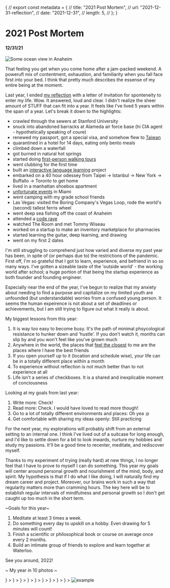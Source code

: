 
{
// export const metadata = {
// title: "2021 Post Mortem",
// url: "2021-12-31-reflection",
// date: "2021-12-31",
// length: 5,
// };
}

# 2021 Post Mortem

#### 12/31/21

![Some ocean view in Anaheim](/images/2021-12-31-reflection/cover.jpg)

That feeling you get when you come home after a jam-packed weekend. A powerufl mix of contentment, exhaustion, and familiarity when you fall face first into your bed. I think that pretty much describes the essense of my entire being at the moment.

Last year, I ended [my reflection](/blog/2020-12-31-reflections) with a letter of invitation for sponteneity to enter my life. Wow. It answered, loud and clear. I didn't realize the sheer amount of STUFF that can fit into a year. It feels like I've lived 5 years within the span of a year. Let's break it down to the highlights:

- crawled through the sewers at Stanford University
- snuck into abandoned barracks at Alameda air force base (hi CIA agent - hypothetically speaking of coure)
- renewed my passport, got a special visa, and somehow flew to [Taiwan](/blog/2021-03-11-travels)
- quarantined in a hotel for 14 days, eating only bento meals
- climbed down a waterfall
- got burned in natural hot springs
- started doing [first-person walking tours](https://www.youtube.com/channel/UCYVeWh2TK8QAwiNCtrR6j5g)
- went clubbing for the first time
- built an [interactive language learning](/projects/polygon) project
- embarked on a 40 hour odessey from Taipei -> Istanbul -> New York -> Buffallo -> Toronto to get home
- lived in a manhattan shoebox apartment
- [unfortunate events](https://jonathanxu.com/blog/2021-08-12-unlucky) in Miami
- went camping with my grade school friends
- Las Vegas: visited the Boring Company's Vegas Loop, rode the world's (second) tallest ferris wheel
- went deep sea fishing off the coast of Anaheim
- attended a [code rave](https://algorave.com/)
- watched The Room and met Tommy Wiseau
- worked on a startup to make an inventory marketplace for pharmacies
- started learning the guitar, deep learning, and drawing
- went on my first 2 dates

I'm still struggling to comprehend just how varied and diverse my past year has been, in spite of (or perhaps due to) the restrictions of the pandemic. First off, I'm so grateful that I got to learn, experience, and befriend in so so many ways. I've gotten a sizeable taste of the 'outside world' - the working world after school; a huge portion of that being the startup experience as both founder and founding engineer.

Especially near the end of the year, I've begun to realize that my anxiety about needing to find a purpose and capitalize on my limited youth are unfounded (but understandable) worries from a confused young person. It seems the human expeirence is not about a set of deadlines or achievements, but I am still trying to figure out what it really is about.

My biggest lessons from this year:

1. It is way too easy to become busy. It's the path of minimal phsycological resistance to hunker down and 'hustle'. If you don't watch it, months can slip by and you won't feel like you've grown much
2. Anywhere in the world, the places that [feel the closest](https://jonathanxu.com/blog/2021-08-01-coziness) to me are the places where I have the best friends
3. If you open yourself up to it (location and schedule wise), your life can be in a totally different place within a month
4. To experience without reflection is not much better than to not experience at all
5. Life isn't a series of checkboxes. It is a shared and inexplicable moment of conciousness

Looking at my goals from last year:

1. Write more: Check!
2. Read more: Check. I would have loved to read more though!
3. Go to a lot of totally different environments and places: Oh yea :p
4. Get comfortable with sharing my ideas openly: Still practicing

For the next year, my explorations will probably shift from an external setting to an internal one. I think I've lived out of a suitcase for long enough, and I'd like to settle down for a bit to look inwards, nurture my hobbies and study my passions. It'll be a good time to recenter, meditate, and rediscover myself.

Thanks to my experiment of trying (really hard) at new things, I no longer feel that I have to prove to myself I can do something. This year my goals will center around personal growth and nourishment of the mind, body, and spirit. My hypothesis is that if I do what I like doing, I will naturally find my dream career and project. Moreover, our brains work in such a way that regularity matters more than cramming hours. The key here will be to establish regular intervals of mindfulness and personal growth so I don't get caught up too much in the short term.

~Goals for this year~

1. Meditate at least 3 times a week.
2. Do something every day to upskill on a hobby. Even drawing for 5 minutes will count!
3. Finish a scientific or philosophical book or course on average once every 2 months.
4. Build an intimate group of friends to explore and learn together at Waterloo.

See you around, 2022!

~ My year in 10 photos ~

<Carousel autoplay dotPosition="top">
<Card
  cover={
    <img alt="example" src="/images/2021-12-31-reflection/quarantine.jpg" />
  }
>
  <Card.Meta description="My mandatory hotel quarantine in Taipei. By the end I actually kind of didn't want to leave. It was so cozy like a womb." />
</Card>
<Card
  cover={<img alt="example" src="/images/2021-12-31-reflection/taipei.jpg" />}
>
  <Card.Meta description="HF0 Taipei friends!" />
</Card>
<Card
  cover={<img alt="example" src="/images/2021-12-31-reflection/jiufen.jpg" />}
>
  <Card.Meta description="The streets of Jiufen, Taiwan. Oddly similar to the town at Spirited Away." />
</Card>
<Card
  cover={
    <img alt="example" src="/images/2021-12-31-reflection/waterfall.jpg" />
  }
>
  <Card.Meta description="Me rappling down a 40ft waterfall in Taiwan. I felt like I was gonna die, honestly one of the most lucid moments of my life." />
</Card>
<Card
  cover={<img alt="example" src="/images/2021-12-31-reflection/tommy.jpg" />}
>
  <Card.Meta description="I did naht hit her, I did naaaaht. Oh hai mark :)" />
</Card>
<Card
  cover={
    <img alt="boring tunnel" src="/images/2021-12-31-reflection/boring.jpg" />
  }
>
  <Card.Meta description="Main sation at the Las Vegas Boring Tunnel" />
</Card>
<Card
  cover={<img alt="example" src="/images/2021-12-31-reflection/vegas.jpg" />}
>
  <Card.Meta description="Insane Vegas sunset atop the High Roller. It's a 30 minute ride, pay $30 for an open bar inside the pod ;)" />
</Card>
<Card
  cover={<img alt="example" src="/images/2021-12-31-reflection/kbbq.jpg" />}
>
  <Card.Meta description="So we caught a pound of fresh fish from our fishing trip. But we were flying out of Anaheim the next day, and our hotel room had a measley microwave. So we waited two hours to get a kbbq spot and secretly cooked our raw fish alongside the marinated meats. The server gave us weird looks since it was an all-you-can-eat." />
</Card>
<Card
  cover={
    <img alt="san francisco" src="/images/2021-12-31-reflection/house.JPG" />
  }
>
  <Card.Meta description="A family photo of the friends I made during my time in San Francisco. I liked to host dinner parties and cook for everyone." />
</Card>
    <img alt="example" src="/images/2021-12-31-reflection/lol.jpg" />

</Carousel>
<br />

